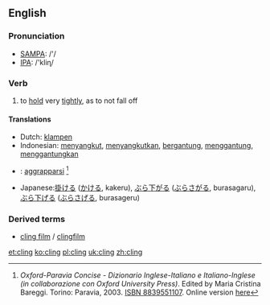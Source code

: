 ==English==
=== Pronunciation ===
*[[w:SAMPA|SAMPA]]: /'/
*[[w:IPA|IPA]]: /'kliɳ/

=== Verb ===
{{irregverb|cling|[[clings]]|[[clung]]|[[clung]]|[[clinging]]}}
# to [[hold]] very [[tight]]ly, as to not fall off

==== Translations ====
{{top}}
*Dutch: [[klampen]]
*Indonesian: [[sangkut|menyangkut]], [[sangkut|menyangkutkan]], [[gantung|bergantung]], [[gantung|menggantung]], [[gantung|menggantungkan]]
{{mid}}
*{{it}}: [[aggrapparsi]] <ref>''Oxford-Paravia Concise - Dizionario Inglese-Italiano e Italiano-Inglese (in collaborazione con Oxford University Press)''. Edited by Maria Cristina Bareggi. Torino: Paravia, 2003. [[W:Wikipedia:book sources| ISBN 8839551107]]. Online version [http://www.oxfordparavia.it/ here]</ref>
*Japanese:[[掛ける]] ([[かける]], kakeru), [[ぶら下がる]] ([[ぶらさがる]], burasagaru), [[ぶら下げる]] ([[ぶらさげる]], burasageru)
{{bottom}}

===Derived terms===
*[[cling film]] / [[clingfilm]]
[[et:cling]]
[[ko:cling]]
[[pl:cling]]
[[uk:cling]]
[[zh:cling]]